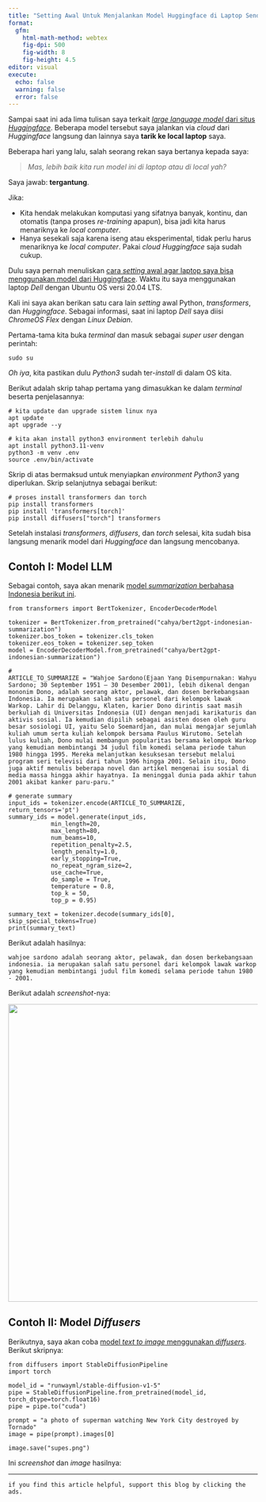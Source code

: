 ```yaml
---
title: "Setting Awal Untuk Menjalankan Model Huggingface di Laptop Sendiri"
format: 
  gfm:
    html-math-method: webtex
    fig-dpi: 500
    fig-width: 8
    fig-height: 4.5
editor: visual
execute:
  echo: false
  warning: false
  error: false
---
```


Sampai saat ini ada lima tulisan saya terkait [*large language model* dari situs *Huggingface*](https://ikanx101.com/tags/#huggingface). Beberapa model tersebut saya jalankan via *cloud* dari *Huggingface* langsung dan lainnya saya **tarik ke local laptop** saya.

Beberapa hari yang lalu, salah seorang rekan saya bertanya kepada saya:

> *Mas, lebih baik kita run model ini di laptop atau di local yah?*

Saya jawab: **tergantung**.

Jika:

-   Kita hendak melakukan komputasi yang sifatnya banyak, kontinu, dan otomatis (tanpa proses *re-training* apapun), bisa jadi kita harus menariknya ke *local computer*.
-   Hanya sesekali saja karena iseng atau eksperimental, tidak perlu harus menariknya ke *local computer*. Pakai *cloud Huggingface* saja sudah cukup.

Dulu saya pernah menuliskan [cara *setting* awal agar laptop saya bisa menggunakan model dari Huggingface](https://ikanx101.com/blog/install-huggingface/). Waktu itu saya menggunakan laptop *Dell* dengan Ubuntu OS versi 20.04 LTS.

Kali ini saya akan berikan satu cara lain *setting* awal Python, *transformers*, dan *Huggingface*. Sebagai informasi, saat ini laptop *Dell* saya diisi *ChromeOS Flex* dengan *Linux Debian*.

Pertama-tama kita buka *terminal* dan masuk sebagai *super user* dengan perintah:

```         
sudo su
```

*Oh iya*, kita pastikan dulu *Python3* sudah ter-*install* di dalam OS kita.

Berikut adalah skrip tahap pertama yang dimasukkan ke dalam *terminal* beserta penjelasannya:

```         
# kita update dan upgrade sistem linux nya
apt update
apt upgrade --y

# kita akan install python3 environment terlebih dahulu
apt install python3.11-venv
python3 -m venv .env
source .env/bin/activate
```

Skrip di atas bermaksud untuk menyiapkan *environment* *Python3* yang diperlukan. Skrip selanjutnya sebagai berikut:

```         
# proses install transformers dan torch
pip install transformers
pip install 'transformers[torch]'
pip install diffusers["torch"] transformers
```

Setelah instalasi *transformers*, _diffusers_, dan *torch* selesai, kita sudah bisa langsung menarik model dari *Huggingface* dan langsung mencobanya. 

## Contoh I: Model LLM

Sebagai contoh, saya akan menarik [model *summarization* berbahasa Indonesia berikut ini](https://huggingface.co/cahya/bert2gpt-indonesian-summarization).

```         
from transformers import BertTokenizer, EncoderDecoderModel

tokenizer = BertTokenizer.from_pretrained("cahya/bert2gpt-indonesian-summarization")
tokenizer.bos_token = tokenizer.cls_token
tokenizer.eos_token = tokenizer.sep_token
model = EncoderDecoderModel.from_pretrained("cahya/bert2gpt-indonesian-summarization")

#  
ARTICLE_TO_SUMMARIZE = "Wahjoe Sardono(Ejaan Yang Disempurnakan: Wahyu Sardono; 30 September 1951 – 30 Desember 2001), lebih dikenal dengan mononim Dono, adalah seorang aktor, pelawak, dan dosen berkebangsaan Indonesia. Ia merupakan salah satu personel dari kelompok lawak Warkop. Lahir di Delanggu, Klaten, karier Dono dirintis saat masih berkuliah di Universitas Indonesia (UI) dengan menjadi karikaturis dan aktivis sosial. Ia kemudian dipilih sebagai asisten dosen oleh guru besar sosiologi UI, yaitu Selo Soemardjan, dan mulai mengajar sejumlah kuliah umum serta kuliah kelompok bersama Paulus Wirutomo. Setelah lulus kuliah, Dono mulai membangun popularitas bersama kelompok Warkop yang kemudian membintangi 34 judul film komedi selama periode tahun 1980 hingga 1995. Mereka melanjutkan kesuksesan tersebut melalui program seri televisi dari tahun 1996 hingga 2001. Selain itu, Dono juga aktif menulis beberapa novel dan artikel mengenai isu sosial di media massa hingga akhir hayatnya. Ia meninggal dunia pada akhir tahun 2001 akibat kanker paru-paru."

# generate summary
input_ids = tokenizer.encode(ARTICLE_TO_SUMMARIZE, return_tensors='pt')
summary_ids = model.generate(input_ids,
            min_length=20,
            max_length=80, 
            num_beams=10,
            repetition_penalty=2.5, 
            length_penalty=1.0, 
            early_stopping=True,
            no_repeat_ngram_size=2,
            use_cache=True,
            do_sample = True,
            temperature = 0.8,
            top_k = 50,
            top_p = 0.95)

summary_text = tokenizer.decode(summary_ids[0], skip_special_tokens=True)
print(summary_text)
```

Berikut adalah hasilnya:

`wahjoe sardono adalah seorang aktor, pelawak, dan dosen berkebangsaan indonesia. ia merupakan salah satu personel dari kelompok lawak warkop yang kemudian membintangi judul film komedi selama periode tahun 1980 - 2001.`

Berikut adalah *screenshot*-nya:

![](hug.png){fig-align="center" width="600"}


## Contoh II: Model _Diffusers_

Berikutnya, saya akan coba [model _text to image_ menggunakan _diffusers_](https://huggingface.co/runwayml/stable-diffusion-v1-5). Berikut skripnya:

```
from diffusers import StableDiffusionPipeline
import torch

model_id = "runwayml/stable-diffusion-v1-5"
pipe = StableDiffusionPipeline.from_pretrained(model_id, torch_dtype=torch.float16)
pipe = pipe.to("cuda")

prompt = "a photo of superman watching New York City destroyed by Tornado"
image = pipe(prompt).images[0]  
    
image.save("supes.png")
```

Ini _screenshot_ dan _image_ hasilnya:




---

`if you find this article helpful, support this blog by clicking the ads.`